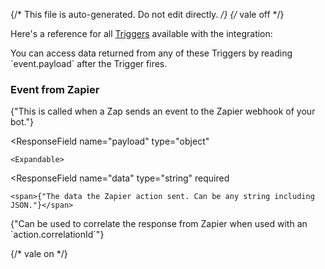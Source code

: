 {/* This file is auto-generated. Do not edit directly. */}
{/* vale off */}

Here's a reference for all [Triggers](/learn/reference/triggers/) available with the integration:


<Tip>
You can access data returned from any of these Triggers by reading `event.payload` after the Trigger fires.
</Tip>


### Event from Zapier

<span>{"This is called when a Zap sends an event to the Zapier webhook of your bot."}</span>

  <ResponseField
    name="payload"
    type="object"
  >
    

    <Expandable>
  <ResponseField
    name="data"
    type="string"
    required
  >
    <span>{"The data the Zapier action sent. Can be any string including JSON."}</span>
  </ResponseField>
  <ResponseField
    name="correlationId"
    type="string"
  >
    <span>{"Can be used to correlate the response from Zapier when used with an `action.correlationId`"}</span>
  </ResponseField>
    </Expandable>
  </ResponseField>


{/* vale on */}